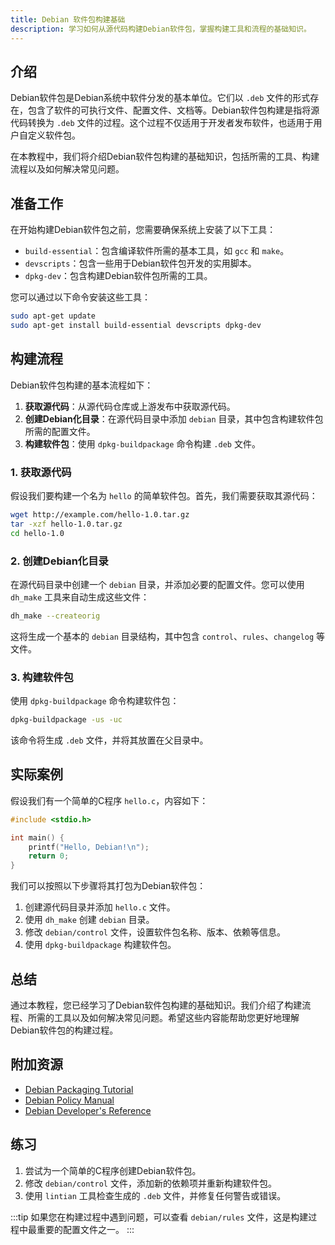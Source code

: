 ```yaml
---
title: Debian 软件包构建基础
description: 学习如何从源代码构建Debian软件包，掌握构建工具和流程的基础知识。
---
```


## 介绍

Debian软件包是Debian系统中软件分发的基本单位。它们以 `.deb` 文件的形式存在，包含了软件的可执行文件、配置文件、文档等。Debian软件包构建是指将源代码转换为 `.deb` 文件的过程。这个过程不仅适用于开发者发布软件，也适用于用户自定义软件包。

在本教程中，我们将介绍Debian软件包构建的基础知识，包括所需的工具、构建流程以及如何解决常见问题。

## 准备工作

在开始构建Debian软件包之前，您需要确保系统上安装了以下工具：

- `build-essential`：包含编译软件所需的基本工具，如 `gcc` 和 `make`。
- `devscripts`：包含一些用于Debian软件包开发的实用脚本。
- `dpkg-dev`：包含构建Debian软件包所需的工具。

您可以通过以下命令安装这些工具：

```bash
sudo apt-get update
sudo apt-get install build-essential devscripts dpkg-dev
```

## 构建流程

Debian软件包构建的基本流程如下：

1. **获取源代码**：从源代码仓库或上游发布中获取源代码。
2. **创建Debian化目录**：在源代码目录中添加 `debian` 目录，其中包含构建软件包所需的配置文件。
3. **构建软件包**：使用 `dpkg-buildpackage` 命令构建 `.deb` 文件。

### 1. 获取源代码

假设我们要构建一个名为 `hello` 的简单软件包。首先，我们需要获取其源代码：

```bash
wget http://example.com/hello-1.0.tar.gz
tar -xzf hello-1.0.tar.gz
cd hello-1.0
```

### 2. 创建Debian化目录

在源代码目录中创建一个 `debian` 目录，并添加必要的配置文件。您可以使用 `dh_make` 工具来自动生成这些文件：

```bash
dh_make --createorig
```

这将生成一个基本的 `debian` 目录结构，其中包含 `control`、`rules`、`changelog` 等文件。

### 3. 构建软件包

使用 `dpkg-buildpackage` 命令构建软件包：

```bash
dpkg-buildpackage -us -uc
```

该命令将生成 `.deb` 文件，并将其放置在父目录中。

## 实际案例

假设我们有一个简单的C程序 `hello.c`，内容如下：

```c
#include <stdio.h>

int main() {
    printf("Hello, Debian!\n");
    return 0;
}
```

我们可以按照以下步骤将其打包为Debian软件包：

1. 创建源代码目录并添加 `hello.c` 文件。
2. 使用 `dh_make` 创建 `debian` 目录。
3. 修改 `debian/control` 文件，设置软件包名称、版本、依赖等信息。
4. 使用 `dpkg-buildpackage` 构建软件包。

## 总结

通过本教程，您已经学习了Debian软件包构建的基础知识。我们介绍了构建流程、所需的工具以及如何解决常见问题。希望这些内容能帮助您更好地理解Debian软件包的构建过程。

## 附加资源

- [Debian Packaging Tutorial](https://wiki.debian.org/PackagingTutorial)
- [Debian Policy Manual](https://www.debian.org/doc/debian-policy/)
- [Debian Developer's Reference](https://www.debian.org/doc/manuals/developers-reference/)

## 练习

1. 尝试为一个简单的C程序创建Debian软件包。
2. 修改 `debian/control` 文件，添加新的依赖项并重新构建软件包。
3. 使用 `lintian` 工具检查生成的 `.deb` 文件，并修复任何警告或错误。

:::tip
如果您在构建过程中遇到问题，可以查看 `debian/rules` 文件，这是构建过程中最重要的配置文件之一。
:::